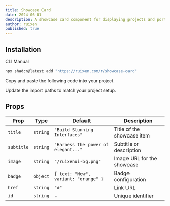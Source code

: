 ```yaml
---
title: Showcase Card
date: 2024-06-01
description: A showcase card component for displaying projects and portfolios
author: ruixen
published: true
---
```


<ComponentPreview name="showcase-card-demo" />

## Installation

<Tabs defaultValue="cli">

<TabsList>
  <TabsTrigger value="cli">CLI</TabsTrigger>
  <TabsTrigger value="manual">Manual</TabsTrigger>
</TabsList>
<TabsContent value="cli">

```bash
npx shadcn@latest add "https://ruixen.com/r/showcase-card"
```

</TabsContent>

<TabsContent value="manual">

<Steps>

<Step>Copy and paste the following code into your project.</Step>

<ComponentSource name="showcase-card" />

<Step>Update the import paths to match your project setup.</Step>

</Steps>

</TabsContent>

</Tabs>

## Props

| Prop       | Type     | Default                              | Description                |
| ---------- | -------- | ------------------------------------ | -------------------------- |
| `title`    | `string` | `"Build Stunning Interfaces"`        | Title of the showcase item |
| `subtitle` | `string` | `"Harness the power of elegant..."`  | Subtitle or description    |
| `image`    | `string` | `"/ruixenui-bg.png"`                 | Image URL for the showcase |
| `badge`    | `object` | `{ text: "New", variant: "orange" }` | Badge configuration        |
| `href`     | `string` | `"#"`                                | Link URL                   |
| `id`       | `string` | -                                    | Unique identifier          |
